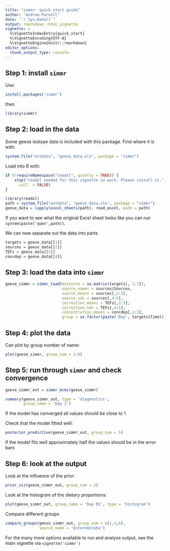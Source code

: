 ```yaml
---
title: "simmr: quick start guide"
author: "Andrew Parnell"
date: "`r Sys.Date()`"
output: rmarkdown::html_vignette
vignette: >
  %\VignetteIndexEntry{quick_start}
  %\VignetteEncoding{UTF-8}
  %\VignetteEngine{knitr::rmarkdown}
editor_options: 
  chunk_output_type: console
---
```


## Step 1: install `simmr`

Use:
```r
install.packages('simmr')
```

then
```r
library(simmr)
```

## Step 2: load in the data

Some geese isotope data is included with this package. Find where it is with:
```r
system.file("extdata", "geese_data.xls", package = "simmr")
```

Load into R with:
```r
if (!requireNamespace("readxl", quietly = TRUE)) {
    stop("readxl needed for this vignette to work. Please install it.",
      call. = FALSE)
}
```
```r
library(readxl)
path = system.file("extdata", "geese_data.xls", package = "simmr")
geese_data = lapply(excel_sheets(path), read_excel, path = path)
```

If you want to see what the original Excel sheet looks like you can run `system(paste('open',path))`.

We can now separate out the data into parts 
```r
targets = geese_data[[1]]
sources = geese_data[[2]]
TEFs = geese_data[[3]]
concdep = geese_data[[4]]
```

## Step 3: load the data into `simmr`

```r
geese_simmr = simmr_load(mixtures = as.matrix(targets[, 1:2]),
                         source_names = sources$Sources,
                         source_means = sources[,2:3],
                         source_sds = sources[,4:5],
                         correction_means = TEFs[,2:3],
                         correction_sds = TEFs[,4:5],
                         concentration_means = concdep[,2:3],
                         group = as.factor(paste('Day', targets$Time)))
```

## Step 4: plot the data 

Can plot by group number of name:
```r
plot(geese_simmr, group_num = 1:8)
```

## Step 5: run through `simmr` and check convergence

```r
geese_simmr_out = simmr_mcmc(geese_simmr)
```

```r
summary(geese_simmr_out, type = 'diagnostics',
        group_name = 'Day 1')
```
If the model has converged all values should be close to 1


Check that the model fitted well:
```r
posterior_predictive(geese_simmr_out, group_num = 5)
```
If the model fits well approximately half the values should be in the error bars

## Step 6: look at the output

Look at the influence of the prior:
```r
prior_viz(geese_simmr_out, group_num = 2)
```

Look at the histogram of the dietary proportions:
```r
plot(geese_simmr_out, group_name = 'Day 93', type = 'histogram')
```

Compare different groups
```r
compare_groups(geese_simmr_out, group_num = c(1,4,6), 
               source_name = 'Enteromorpha')
```

For the many more options available to run and analyse output, see the main vignette via `vignette('simmr')`
